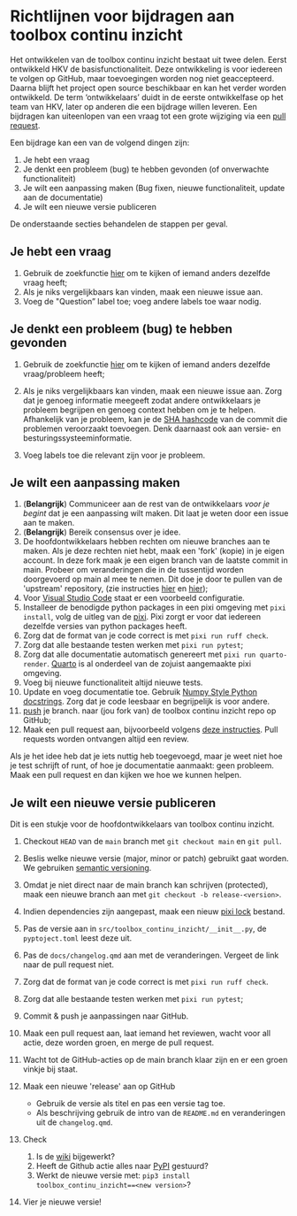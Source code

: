 # Richtlijnen voor bijdragen aan toolbox continu inzicht

Het ontwikkelen van de toolbox continu inzicht bestaat uit twee delen.
Eerst ontwikkeld HKV de basisfunctionaliteit. Deze ontwikkeling is voor iedereen te volgen op GitHub, maar toevoegingen worden nog niet geaccepteerd.
Daarna blijft het project open source beschikbaar en kan het verder worden ontwikkeld.
De term 'ontwikkelaars' duidt in de eerste ontwikkelfase op het team van HKV, later op anderen die een bijdrage willen leveren.
Een bijdragen kan uiteenlopen van een vraag tot een grote wijziging via een [pull
request](https://help.github.com/articles/about-pull-requests/).

Een bijdrage kan een van de volgend dingen zijn:

1. Je hebt een vraag
1. Je denkt een probleem (bug) te hebben gevonden (of onverwachte  functionaliteit)
1. Je wilt een aanpassing maken (Bug fixen, nieuwe functionaliteit, update aan de documentatie)
1. Je wilt een nieuwe versie publiceren

De onderstaande secties behandelen de stappen per geval.

## Je hebt een vraag

1. Gebruik de zoekfunctie
    [hier](https://github.com/continu-inzicht/toolbox-continu-inzicht/issues) om te kijken
    of iemand anders dezelfde vraag heeft;
1. Als je niks vergelijkbaars kan vinden, maak een nieuwe issue aan.
1. Voeg de \"Question"\ label toe; voeg andere labels toe waar nodig.

## Je denkt een probleem (bug) te hebben gevonden

1. Gebruik de zoekfunctie
    [hier](https://github.com/continu-inzicht/toolbox-continu-inzicht/issues) om te kijken
    of iemand anders dezelfde vraag/probleem heeft;
1. Als je niks vergelijkbaars kan vinden, maak een nieuwe issue aan.
   Zorg dat je genoeg informatie meegeeft zodat andere ontwikkelaars je
   probleem begrijpen en genoeg context hebben om je te helpen.
   Afhankelijk van je probleem, kan je de [SHA
   hashcode](https://help.github.com/articles/autolinked-references-and-urls/#commit-shas) 
   van de commit die problemen veroorzaakt toevoegen. Denk daarnaast ook aan
   versie- en besturingssysteeminformatie.

1. Voeg labels toe die relevant zijn voor je probleem.

## Je wilt een aanpassing maken

1. (**Belangrijk**) Communiceer aan de rest van de ontwikkelaars _voor je begint_ dat je een aanpassing wilt maken. Dit laat je weten door een issue aan te maken. 
1. (**Belangrijk**) Bereik consensus over je idee.
1. De hoofdontwikkelaars hebben rechten om nieuwe branches aan te maken. 
   Als je deze rechten niet hebt, maak een \'fork\' (kopie) in je eigen account. 
   In deze fork maak je een eigen branch van de laatste  commit in main. Probeer om
    veranderingen die in de tussentijd worden doorgevoerd op main al mee
    te nemen. Dit doe je door te pullen van de \'upstream\'
    repository, (zie instructies
    [hier](https://help.github.com/articles/configuring-a-remote-for-a-fork/)
    en [hier](https://help.github.com/articles/syncing-a-fork/));
1. Voor [Visual Studio Code](https://code.visualstudio.com) staat er een voorbeeld configuratie.
1. Installeer de benodigde python packages in een pixi omgeving met `pixi install`, volg de uitleg van de [pixi](https://pixi.sh/latest/). Pixi zorgt er voor dat iedereen dezelfde versies van python packages heeft.
1. Zorg dat de format van je code correct is met `pixi run ruff check`.
1. Zorg dat alle bestaande testen werken met `pixi run pytest`;
1. Zorg dat alle documentatie automatisch genereert met `pixi run quarto-render`. [Quarto](https://quarto.org/docs/computations/python.html) is al onderdeel van de zojuist aangemaakte pixi omgeving.
1. Voeg bij nieuwe functionaliteit altijd nieuwe tests.
1. Update en voeg documentatie toe. Gebruik [Numpy Style Python
    docstrings](https://numpydoc.readthedocs.io/en/latest/format.html#documenting-classes). Zorg dat je code leesbaar en begrijpelijk is voor andere.
1. [push](http://rogerdudler.github.io/git-guide/) je branch.
    naar (jou fork van) de toolbox continu inzicht repo op GitHub;
1. Maak een pull request aan, bijvoorbeeld volgens
    [deze instructies](https://help.github.com/articles/creating-a-pull-request/). Pull requests worden ontvangen altijd een review.

Als je het idee heb dat je iets nuttig heb toegevoegd,
maar je weet niet hoe je test schrijft of runt,
of hoe je documentatie aanmaakt: geen probleem.
Maak een pull request en dan kijken we hoe we kunnen helpen.

## Je wilt een nieuwe versie publiceren

Dit is een stukje voor de hoofdontwikkelaars van toolbox continu inzicht.

1. Checkout `HEAD` van de `main` branch met `git checkout main` en `git pull`.
1. Beslis welke nieuwe versie (major, minor or patch) gebruikt gaat worden. We gebruiken [semantic versioning](https://semver.org).
1. Omdat je niet direct naar de main branch kan schrijven (protected), maak een nieuwe branch aan met ``git checkout -b release-<version>``.
1. Indien dependencies zijn aangepast, maak een nieuw [pixi lock](https://pixi.sh/latest/features/lockfile/) bestand.
1. Pas de versie aan in `src/toolbox_continu_inzicht/__init__.py`, de `pyptoject.toml` leest deze uit.
1. Pas de `docs/changelog.qmd` aan met de veranderingen. Vergeet de link naar de pull request niet. 
1. Zorg dat de format van je code correct is met `pixi run ruff check`.
1. Zorg dat alle bestaande testen werken met `pixi run pytest`;
1. Commit & push je aanpassingen naar GitHub.
1. Maak een pull request aan, laat iemand het reviewen, wacht voor all actie, deze worden groen, en merge de pull request.
1. Wacht tot de GitHub-acties op de main branch klaar zijn en er een groen vinkje bij staat.
1. Maak een nieuwe \'release\' aan op GitHub
    - Gebruik de versie als titel en pas een versie tag toe.
    - Als beschrijving gebruik de intro van de `README.md` en veranderingen uit de `changelog.qmd`.

1. Check

    1. Is de [wiki](https://continu-inzicht.github.io/toolbox-continu-inzicht/) bijgewerkt?
    1. Heeft de Github actie alles naar [PyPI](https://pypi.org/project/continu_inzicht_toolbox) gestuurd?
    1. Werkt de nieuwe versie met:
        `pip3 install toolbox_continu_inzicht==<new version>`?

1. Vier je nieuwe versie!
